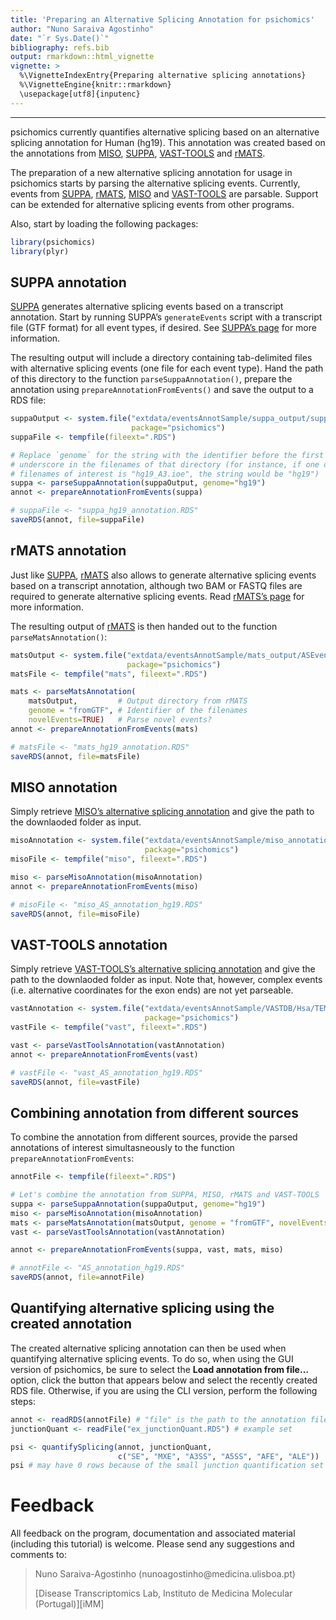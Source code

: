 ```yaml
---
title: 'Preparing an Alternative Splicing Annotation for psichomics'
author: "Nuno Saraiva Agostinho"
date: "`r Sys.Date()`"
bibliography: refs.bib
output: rmarkdown::html_vignette
vignette: >
  %\VignetteIndexEntry{Preparing alternative splicing annotations}
  %\VignetteEngine{knitr::rmarkdown}
  \usepackage[utf8]{inputenc}
---
```

  
---
  
psichomics currently quantifies alternative splicing based on an alternative 
splicing annotation for Human (hg19). This annotation was created based on the
annotations from [MISO][miso], [SUPPA][suppa], [VAST-TOOLS][vasttools] and
[rMATS][rmats].
  
The preparation of a new alternative splicing annotation for usage in psichomics
starts by parsing the alternative splicing events. Currently, events from
[SUPPA][suppa], [rMATS][rmats], [MISO][miso] and [VAST-TOOLS][vasttools] are 
parsable. Support can be extended for alternative splicing events from other 
programs.
  
Also, start by loading the following packages:

```r
library(psichomics)
library(plyr)
```

## SUPPA annotation
[SUPPA][suppa] generates alternative splicing events based on a transcript 
annotation. Start by running SUPPA's `generateEvents` script with a transcript 
file (GTF format) for all event types, if desired. See [SUPPA's page][suppa] for 
more information.

The resulting output will include a directory containing tab-delimited files
with alternative splicing events (one file for each event type). Hand the path
of this directory to the function `parseSuppaAnnotation()`, prepare the 
annotation using `prepareAnnotationFromEvents()` and save the output to a RDS 
file:

```r
suppaOutput <- system.file("extdata/eventsAnnotSample/suppa_output/suppaEvents",
                           package="psichomics")
suppaFile <- tempfile(fileext=".RDS")
```

```r
# Replace `genome` for the string with the identifier before the first
# underscore in the filenames of that directory (for instance, if one of your 
# filenames of interest is "hg19_A3.ioe", the string would be "hg19")
suppa <- parseSuppaAnnotation(suppaOutput, genome="hg19")
annot <- prepareAnnotationFromEvents(suppa)

# suppaFile <- "suppa_hg19_annotation.RDS"
saveRDS(annot, file=suppaFile)
```

## rMATS annotation
Just like [SUPPA][suppa], [rMATS][rmats] also allows to generate alternative 
splicing events based on a transcript annotation, although two BAM or FASTQ 
files are required to generate alternative splicing events. Read 
[rMATS's page][rmats] for more information.

The resulting output of [rMATS][rmats] is then handed out to the function
`parseMatsAnnotation()`:

```r
matsOutput <- system.file("extdata/eventsAnnotSample/mats_output/ASEvents/",
                          package="psichomics")
matsFile <- tempfile("mats", fileext=".RDS")
```

```r
mats <- parseMatsAnnotation(
    matsOutput,         # Output directory from rMATS
    genome = "fromGTF", # Identifier of the filenames
    novelEvents=TRUE)   # Parse novel events?
annot <- prepareAnnotationFromEvents(mats)

# matsFile <- "mats_hg19_annotation.RDS"
saveRDS(annot, file=matsFile)
```

## MISO annotation
Simply retrieve [MISO's alternative splicing annotation][misoAnnot] and give the
path to the downlaoded folder as input.

```r
misoAnnotation <- system.file("extdata/eventsAnnotSample/miso_annotation",
                              package="psichomics")
misoFile <- tempfile("miso", fileext=".RDS")
```

```r
miso <- parseMisoAnnotation(misoAnnotation)
annot <- prepareAnnotationFromEvents(miso)

# misoFile <- "miso_AS_annotation_hg19.RDS"
saveRDS(annot, file=misoFile)
```

## VAST-TOOLS annotation
Simply retrieve [VAST-TOOLS's alternative splicing annotation][vastAnnot] and 
give the path to the downlaoded folder as input. Note that, however, complex 
events (i.e. alternative coordinates for the exon ends) are not yet parseable.

```r
vastAnnotation <- system.file("extdata/eventsAnnotSample/VASTDB/Hsa/TEMPLATES/",
                              package="psichomics")
vastFile <- tempfile("vast", fileext=".RDS")
```

```r
vast <- parseVastToolsAnnotation(vastAnnotation)
annot <- prepareAnnotationFromEvents(vast)

# vastFile <- "vast_AS_annotation_hg19.RDS"
saveRDS(annot, file=vastFile)
```

## Combining annotation from different sources
To combine the annotation from different sources, provide the parsed annotations
of interest simultasneously to the function `prepareAnnotationFromEvents`:

```r
annotFile <- tempfile(fileext=".RDS")
```

```r
# Let's combine the annotation from SUPPA, MISO, rMATS and VAST-TOOLS
suppa <- parseSuppaAnnotation(suppaOutput, genome="hg19")
miso <- parseMisoAnnotation(misoAnnotation)
mats <- parseMatsAnnotation(matsOutput, genome = "fromGTF", novelEvents=TRUE)
vast <- parseVastToolsAnnotation(vastAnnotation)

annot <- prepareAnnotationFromEvents(suppa, vast, mats, miso)

# annotFile <- "AS_annotation_hg19.RDS"
saveRDS(annot, file=annotFile)
```

## Quantifying alternative splicing using the created annotation
The created alternative splicing annotation can then be used when quantifying
alternative splicing events. To do so, when using the GUI version of psichomics,
be sure to select the **Load annotation from file...** option, click the button
that appears below and select the recently created RDS file. Otherwise, if you
are using the CLI version, perform the following steps:

```r
annot <- readRDS(annotFile) # "file" is the path to the annotation file
junctionQuant <- readFile("ex_junctionQuant.RDS") # example set

psi <- quantifySplicing(annot, junctionQuant, 
                        c("SE", "MXE", "A3SS", "A5SS", "AFE", "ALE"))
psi # may have 0 rows because of the small junction quantification set
```

# Feedback

All feedback on the program, documentation and associated material (including
this tutorial) is welcome. Please send any suggestions and comments to:

> Nuno Saraiva-Agostinho (nunoagostinho@medicina.ulisboa.pt)
>
> [Disease Transcriptomics Lab, Instituto de Medicina Molecular (Portugal)][iMM]

[suppa]: https://bitbucket.org/regulatorygenomicsupf/suppa
[rmats]: http://rnaseq-mats.sourceforge.net
[miso]: http://genes.mit.edu/burgelab/miso/
[vasttools]: https://github.com/vastgroup/vast-tools
[misoAnnot]: https://miso.readthedocs.io/en/fastmiso/annotation.html
[vastAnnot]: http://vastdb.crg.eu/libs/